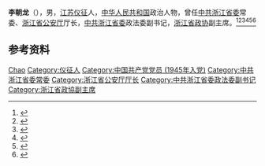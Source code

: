 '''李朝龙'''（{{bd|1922年||2007年|8月8日|catIdx=Li}}），男，[[江苏|江苏]][[仪征|仪征]]人，[[中华人民共和国|中华人民共和国]]政治人物，曾任[[中共浙江省委|中共浙江省委]]常委、[[浙江省公安厅|浙江省公安厅]]厅长，[[中共浙江省委|中共浙江省委]]政法委副书记，[[浙江省政协|浙江省政协]]副主席。<ref>{{cite book|title=中囯人名大辞典·现任党政军领导人物卷|author=廖盖隆等编|year=1990|publisher=上海辞书出版社|location=上海|page=}}</ref><ref>{{Cite book|title=中国共产党人名大辞典|author=盛平主编|publisher=中国国际广播出版社|year=1991|isbn=|location=北京|pages=}}</ref><ref>{{cite book|title=中囯人名大辞典·当代人物卷|author=廖盖隆等编|year=1990|publisher=上海辞书出版社|location=上海|page=}}</ref><ref>{{Cite book|title=中国共产党名人录|author=于俊道主编|publisher=四川人民出版社|year=1997|isbn=|location=成都|pages=}}</ref><ref>{{Cite book|title=中华人民共和国职官志|author=何虎生, 李耀东, 向常福主编|publisher=中国社会出版社|year=2003|isbn=9787800883934|location=北京|pages=}}</ref><ref>{{Cite web|title=李朝龙同志逝世|url=http://news.sina.com.cn/c/2007-08-09/070012352720s.shtml|accessdate=2020-09-07|work=浙江日报}}</ref>

== 参考资料 ==
{{reflist}}

{{中国人物小作品}}

{{Authority control}}
{{DEFAULTSORT:Li李}}
[[Category:李姓|Chao]]
[[Category:仪征人|Category:仪征人]]
[[Category:中国共产党党员_(1945年入党)|Category:中国共产党党员 (1945年入党)]]
[[Category:中共浙江省委常委|Category:中共浙江省委常委]]
[[Category:浙江省公安厅厅长|Category:浙江省公安厅厅长]]
[[Category:中共浙江省委政法委副书记|Category:中共浙江省委政法委副书记]]
[[Category:浙江省政協副主席|Category:浙江省政協副主席]]